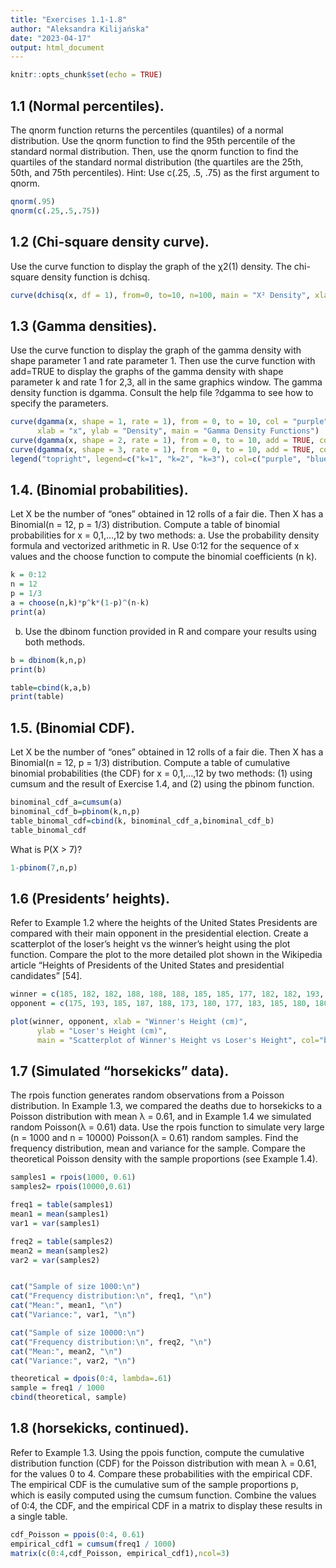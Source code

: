 ---
title: "Exercises 1.1-1.8"
author: "Aleksandra Kilijańska"
date: "2023-04-17"
output: html_document
---

```{r setup, include=FALSE}
knitr::opts_chunk$set(echo = TRUE)
```

## 1.1 (Normal percentiles). 
The qnorm function returns the percentiles
(quantiles) of a normal distribution. Use the qnorm function to find the 95th
percentile of the standard normal distribution. Then, use the qnorm function
to find the quartiles of the standard normal distribution (the quartiles are
the 25th, 50th, and 75th percentiles). Hint: Use c(.25, .5, .75) as the first
argument to qnorm.
```{r}
qnorm(.95)
qnorm(c(.25,.5,.75))
```
## 1.2 (Chi-square density curve). 
Use the curve function to display the
graph of the χ2(1) density. The chi-square density function is dchisq.
```{r}

curve(dchisq(x, df = 1), from=0, to=10, n=100, main = "X² Density", xlab="x", ylab = "Density", col = "purple")
```

## 1.3  (Gamma densities). 
Use the curve function to display the graph of the
gamma density with shape parameter 1 and rate parameter 1. Then use the
curve function with add=TRUE to display the graphs of the gamma density
with shape parameter k and rate 1 for 2,3, all in the same graphics window.
The gamma density function is dgamma. Consult the help file ?dgamma to see
how to specify the parameters.
```{r}
curve(dgamma(x, shape = 1, rate = 1), from = 0, to = 10, col = "purple",
      xlab = "x", ylab = "Density", main = "Gamma Density Functions")
curve(dgamma(x, shape = 2, rate = 1), from = 0, to = 10, add = TRUE, col = "blue")
curve(dgamma(x, shape = 3, rate = 1), from = 0, to = 10, add = TRUE, col = "green")
legend("topright", legend=c("k=1", "k=2", "k=3"), col=c("purple", "blue", "green"), lty=1)
```

## 1.4. (Binomial probabilities). 
Let X be the number of “ones” obtained in
12 rolls of a fair die. Then X has a Binomial(n = 12, p = 1/3) distribution.
Compute a table of binomial probabilities for x = 0,1,...,12 by two methods:
a. Use the probability density formula and vectorized arithmetic in R. Use 0:12 for the sequence of x values and
the choose function to compute the binomial coefficients (n k).
```{r}
k = 0:12
n = 12
p = 1/3
a = choose(n,k)*p^k*(1-p)^(n-k)
print(a)
```
b. Use the dbinom function provided in R and compare your results using
both methods.
```{r}
b = dbinom(k,n,p)
print(b)
```

```{r}
table=cbind(k,a,b)
print(table)
```
## 1.5. (Binomial CDF). 
Let X be the number of “ones” obtained in 12 rolls
of a fair die. Then X has a Binomial(n = 12, p = 1/3) distribution. Compute
a table of cumulative binomial probabilities (the CDF) for x = 0,1,...,12 by
two methods: (1) using cumsum and the result of Exercise 1.4, and (2) using
the pbinom function. 

```{r}
binominal_cdf_a=cumsum(a)
binominal_cdf_b=pbinom(k,n,p)
table_binomal_cdf=cbind(k, binominal_cdf_a,binominal_cdf_b)
table_binomal_cdf
```
What is P(X > 7)?
```{r}
1-pbinom(7,n,p)
```

## 1.6 (Presidents’ heights). 
Refer to Example 1.2 where the heights of the
United States Presidents are compared with their main opponent in the presidential election. Create a scatterplot of the loser’s height vs the winner’s
height using the plot function. Compare the plot to the more detailed plot
shown in the Wikipedia article “Heights of Presidents of the United States
and presidential candidates” [54].
```{r}
winner = c(185, 182, 182, 188, 188, 188, 185, 185, 177, 182, 182, 193, 183, 179, 179, 175)
opponent = c(175, 193, 185, 187, 188, 173, 180, 177, 183, 185, 180, 180, 182, 178, 178, 173)

plot(winner, opponent, xlab = "Winner's Height (cm)",
      ylab = "Loser's Height (cm)",
      main = "Scatterplot of Winner's Height vs Loser's Height", col="blue",pch=19)
```

## 1.7 (Simulated “horsekicks” data). 
The rpois function generates random
observations from a Poisson distribution. In Example 1.3, we compared the
deaths due to horsekicks to a Poisson distribution with mean λ = 0.61, and
in Example 1.4 we simulated random Poisson(λ = 0.61) data. Use the rpois
function to simulate very large (n = 1000 and n = 10000) Poisson(λ = 0.61)
random samples. Find the frequency distribution, mean and variance for the
sample. Compare the theoretical Poisson density with the sample proportions
(see Example 1.4).

```{r}
samples1 = rpois(1000, 0.61)
samples2= rpois(10000,0.61)

freq1 = table(samples1)
mean1 = mean(samples1)
var1 = var(samples1)

freq2 = table(samples2)
mean2 = mean(samples2)
var2 = var(samples2)


cat("Sample of size 1000:\n")
cat("Frequency distribution:\n", freq1, "\n")
cat("Mean:", mean1, "\n")
cat("Variance:", var1, "\n")

cat("Sample of size 10000:\n")
cat("Frequency distribution:\n", freq2, "\n")
cat("Mean:", mean2, "\n")
cat("Variance:", var2, "\n")


```
```{r}
theoretical = dpois(0:4, lambda=.61)
sample = freq1 / 1000
cbind(theoretical, sample)
```

## 1.8 (horsekicks, continued).
Refer to Example 1.3. Using the ppois function, compute the cumulative distribution function (CDF) for the Poisson
distribution with mean λ = 0.61, for the values 0 to 4. Compare these probabilities with the empirical CDF. The empirical CDF is the cumulative sum of
the sample proportions p, which is easily computed using the cumsum function. Combine the values of 0:4, the CDF, and the empirical CDF in a matrix
to display these results in a single table.
```{r}
cdf_Poisson = ppois(0:4, 0.61)
empirical_cdf1 = cumsum(freq1 / 1000)
matrix(c(0:4,cdf_Poisson, empirical_cdf1),ncol=3)
```